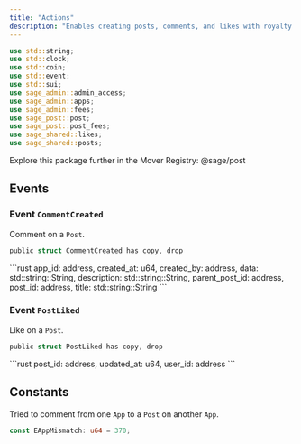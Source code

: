 ```yaml
---
title: "Actions"
description: "Enables creating posts, comments, and likes with royalty and fee enforcement."
---
```


```rust
use std::string;
use std::clock;
use std::coin;
use std::event;
use std::sui;
use sage_admin::admin_access;
use sage_admin::apps;
use sage_admin::fees;
use sage_post::post;
use sage_post::post_fees;
use sage_shared::likes;
use sage_shared::posts;
```

<Tip>
  Explore this package further in the Mover Registry: @sage/post
</Tip>

## Events

### Event `CommentCreated`

Comment on a `Post`.

```rust
public struct CommentCreated has copy, drop
```

<Expandable title="Fields">
  ```rust
    app_id: address,
    created_at: u64,
    created_by: address,
    data: std::string::String,
    description: std::string::String,
    parent_post_id: address,
    post_id: address,
    title: std::string::String
  ```
</Expandable>

### Event `PostLiked`

Like on a `Post`.

```rust
public struct PostLiked has copy, drop
```

<Expandable title="Fields">
  ```rust
    post_id: address,
    updated_at: u64,
    user_id: address
  ```
</Expandable>

## Constants

Tried to comment from one `App` to a `Post` on another `App`.

```rust
const EAppMismatch: u64 = 370;
```
